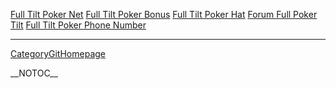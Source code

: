 
<a href=" http://www.vg.edu/title/poker/Full-Tilt-Poker-Net.html ">Full Tilt Poker Net</a>
<a href=" http://www.vg.edu/title/poker/Full-Tilt-Poker-Bonus.html ">Full Tilt Poker Bonus</a>
<a href=" http://www.vg.edu/title/poker/Full-Tilt-Poker-Hat.html ">Full Tilt Poker Hat</a>
<a href=" http://www.vg.edu/title/poker/Forum-Full-Poker-Tilt.html ">Forum Full Poker Tilt</a>
<a href=" http://www.vg.edu/title/poker/Full-Tilt-Poker-Phone-Number.html ">Full Tilt Poker Phone Number</a>
----
[[CategoryGitHomepage]]

__NOTOC__